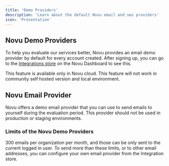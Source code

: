 ```yaml
---
title: 'Demo Providers'
description: 'Learn about the default Novu email and sms providers'
icon: 'Presentation'
---
```


## Novu Demo Providers

To help you evaluate our services better, Novu provides an email demo provider by default for every account created. After signing up, you can go to the [Integrations store](https://dashboard.novu.co/integrations?utm_campaign=docs-default-providers) on the Novu Dashboard to see this.

<Callout type="info">
  This feature is available only in Novu cloud. This feature will not work in community self hosted
  version and local environment.
</Callout>

## Novu Email Provider

Novu offers a demo email provider that you can use to send emails to yourself during the evaluation period. This provider should not be used in production or staging environments.

### Limits of the Novu Demo Providers

300 emails per organization per month, and those can be only sent to the current logged in user.
To send more than these limits, or to other email addresses, you can configure your own email provider from the Integration store.